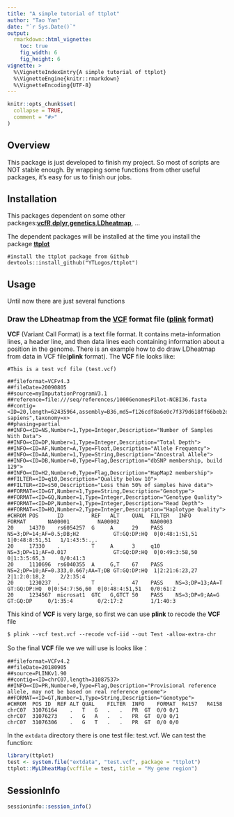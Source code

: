 ---
title: "A simple tutorial of ttplot"
author: "Tao Yan"
date: "`r Sys.Date()`"
output: 
  rmarkdown::html_vignette:
    toc: true
    fig_width: 6
    fig_height: 6
vignette: >
  %\VignetteIndexEntry{A simple tutorial of ttplot}
  %\VignetteEngine{knitr::rmarkdown}
  %\VignetteEncoding{UTF-8}
---

```{r setup, include = FALSE}
knitr::opts_chunk$set(
  collapse = TRUE,
  comment = "#>"
)
```

## Overview

This package is just developed to finish my project. So most of scripts are NOT stable enough. By wrapping some functions from other useful packages, it's easy for us to finish our jobs.

## Installation

This packages dependent on some other packages:[**vcfR**](https://github.com/knausb/vcfR),[**dplyr**](https://github.com/tidyverse/dplyr),[**genetics**](https://cran.r-project.org/web/packages/genetics/index.html),[**LDheatmap**](https://github.com/SFUStatgen/LDheatmap), ...

The dependent packages will be installed at the time you install the package [**ttplot**](https://github.com/YTLogos/ttplot)

```
#install the ttplot package from Github
devtools::install_github("YTLogos/ttplot")
```

## Usage

Until now there are just several functions

### Draw the LDheatmap from the [**VCF**](https://en.wikipedia.org/wiki/Variant_Call_Format) format file ([**plink**](https://www.cog-genomics.org/plink2/) format)

**VCF** (Variant Call Format) is a text file format. It contains meta-information lines, a header line, and then data lines each containing information about a position in the genome. There is an example how to do draw LDheatmap from data in VCF file(**plink** format). The **VCF** file looks like:

```
#This is a test vcf file (test.vcf) 

##fileformat=VCFv4.3
##fileDate=20090805
##source=myImputationProgramV3.1
##reference=file:///seq/references/1000GenomesPilot-NCBI36.fasta
##contig=<ID=20,length=62435964,assembly=B36,md5=f126cdf8a6e0c7f379d618ff66beb2da,species="Homo sapiens",taxonomy=x>
##phasing=partial
##INFO=<ID=NS,Number=1,Type=Integer,Description="Number of Samples With Data">
##INFO=<ID=DP,Number=1,Type=Integer,Description="Total Depth">
##INFO=<ID=AF,Number=A,Type=Float,Description="Allele Frequency">
##INFO=<ID=AA,Number=1,Type=String,Description="Ancestral Allele">
##INFO=<ID=DB,Number=0,Type=Flag,Description="dbSNP membership, build 129">
##INFO=<ID=H2,Number=0,Type=Flag,Description="HapMap2 membership">
##FILTER=<ID=q10,Description="Quality below 10">
##FILTER=<ID=s50,Description="Less than 50% of samples have data">
##FORMAT=<ID=GT,Number=1,Type=String,Description="Genotype">
##FORMAT=<ID=GQ,Number=1,Type=Integer,Description="Genotype Quality">
##FORMAT=<ID=DP,Number=1,Type=Integer,Description="Read Depth">
##FORMAT=<ID=HQ,Number=2,Type=Integer,Description="Haplotype Quality">
#CHROM POS      ID         REF   ALT    QUAL  FILTER   INFO                             FORMAT       NA00001         NA00002          NA00003
20     14370    rs6054257  G     A      29    PASS    NS=3;DP=14;AF=0.5;DB;H2           GT:GQ:DP:HQ  0|0:48:1:51,51  1|0:48:8:51,51   1/1:43:5:.,.
20     17330    .          T     A      3     q10     NS=3;DP=11;AF=0.017               GT:GQ:DP:HQ  0|0:49:3:58,50  0|1:3:5:65,3     0/0:41:3
20     1110696  rs6040355  A     G,T    67    PASS    NS=2;DP=10;AF=0.333,0.667;AA=T;DB GT:GQ:DP:HQ  1|2:21:6:23,27  2|1:2:0:18,2     2/2:35:4
20     1230237  .          T     .      47    PASS    NS=3;DP=13;AA=T                   GT:GQ:DP:HQ  0|0:54:7:56,60  0|0:48:4:51,51   0/0:61:2
20     1234567  microsat1  GTC   G,GTCT 50    PASS    NS=3;DP=9;AA=G                    GT:GQ:DP     0/1:35:4        0/2:17:2         1/1:40:3
```

This kind of **VCF** is very large, so first we can use **plink** to recode the **VCF** file

```
$ plink --vcf test.vcf --recode vcf-iid --out Test -allow-extra-chr
```

So the final **VCF** file we we will use is looks like：

```
##fileformat=VCFv4.2
##fileDate=20180905
##source=PLINKv1.90
##contig=<ID=chrC07,length=31087537>
##INFO=<ID=PR,Number=0,Type=Flag,Description="Provisional reference allele, may not be based on real reference genome">
##FORMAT=<ID=GT,Number=1,Type=String,Description="Genotype">
#CHROM	POS	ID	REF	ALT	QUAL	FILTER	INFO	FORMAT	R4157	R4158
chrC07	31076164	.	T	G	.	.	PR	GT	0/0	0/1
chrC07	31076273	.	G	A	.	.	PR	GT	0/0	0/1
chrC07	31076306	.	G	T	.	.	PR	GT	0/0	0/0
```

In the `extdata` directory there is one test file: test.vcf. We can test the function:

```{r,echo=TRUE, eval=TRUE, fig.align='center'}
library(ttplot)
test <- system.file("extdata", "test.vcf", package = "ttplot")
ttplot::MyLDheatMap(vcffile = test, title = "My gene region")
```


## SessionInfo

```{r}
sessioninfo::session_info()
```
